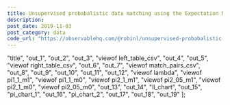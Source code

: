 ```yaml
---
title: Unsupervised probabalistic data matching using the Expectation Maximisation algorithm
description:
post_date: 2019-11-03
post_category: data
code_url: "https://observablehq.com/@robinl/unsupervised-probabalistic-data-matching-using-the-expec/"
---
```




  "title",
  "out_1",
  "out_2",
  "out_3",
  "viewof left_table_csv",
  "out_4",
  "out_5",
  "viewof right_table_csv",
  "out_6",
  "out_7",
  "viewof match_pairs_csv",
  "out_8",
  "out_9",
  "out_10",
  "out_11",
  "out_12",
  "viewof lambda",
  "viewof pi1_1_m1",
  "viewof pi1_1_m0",
  "viewof pi2_1_m1",
  "viewof pi2_05_m1",
  "viewof pi2_1_m0",
  "viewof pi2_05_m0",
  "out_13",
  "out_14",
  "ll_chart",
  "out_15",
  "pi_chart_1",
  "out_16",
  "pi_chart_2",
  "out_17",
  "out_18",
  "out_19"
];

<ObservableNotebook notebook={notebook} cells={output_order} />



